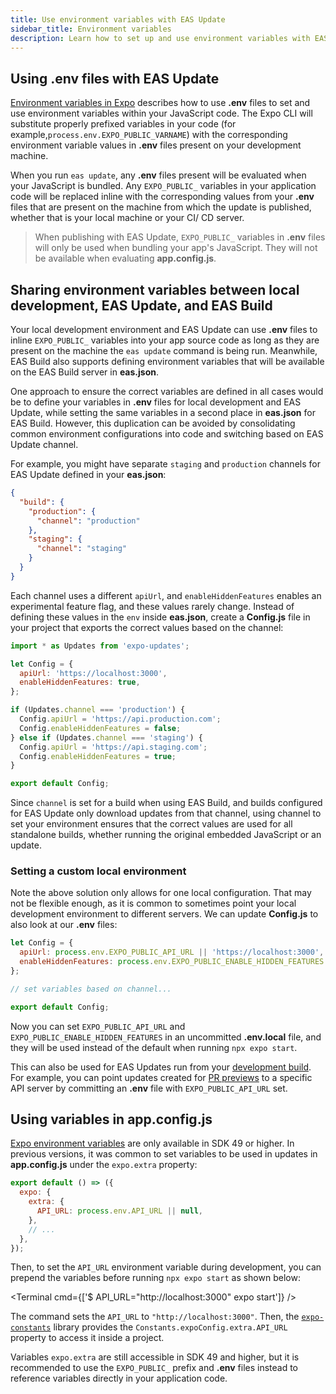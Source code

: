 ```yaml
---
title: Use environment variables with EAS Update
sidebar_title: Environment variables
description: Learn how to set up and use environment variables with EAS Update.
---
```



## Using .env files with EAS Update

[Environment variables in Expo](/guides/environment-variables) describes how to use **.env** files to set and use environment variables within your JavaScript code. The Expo CLI will substitute properly prefixed variables in your code (for example,`process.env.EXPO_PUBLIC_VARNAME`) with the corresponding environment variable values in **.env** files present on your development machine.

When you run `eas update`, any **.env** files present will be evaluated when your JavaScript is bundled. Any `EXPO_PUBLIC_` variables in your application code will be replaced inline with the corresponding values from your **.env** files that are present on the machine from which the update is published, whether that is your local machine or your CI/ CD server.

> When publishing with EAS Update, `EXPO_PUBLIC_` variables in **.env** files will only be used when bundling your app's JavaScript. They will not be available when evaluating **app.config.js**.

## Sharing environment variables between local development, EAS Update, and EAS Build

Your local development environment and EAS Update can use **.env** files to inline `EXPO_PUBLIC_` variables into your app source code as long as they are present on the machine the `eas update` command is being run. Meanwhile, EAS Build also supports defining environment variables that will be available on the EAS Build server in **eas.json**.

One approach to ensure the correct variables are defined in all cases would be to define your variables in **.env** files for local development and EAS Update, while setting the same variables in a second place in **eas.json** for EAS Build. However, this duplication can be avoided by consolidating common environment configurations into code and switching based on EAS Update channel.

For example, you might have separate `staging` and `production` channels for EAS Update defined in your **eas.json**:

```json eas.json
{
  "build": {
    "production": {
      "channel": "production"
    },
    "staging": {
      "channel": "staging"
    }
  }
}
```

Each channel uses a different `apiUrl`, and `enableHiddenFeatures` enables an experimental feature flag, and these values rarely change. Instead of defining these values in the `env` inside **eas.json**, create a **Config.js** file in your project that exports the correct values based on the channel:

```js Config.js
import * as Updates from 'expo-updates';

let Config = {
  apiUrl: 'https://localhost:3000',
  enableHiddenFeatures: true,
};

if (Updates.channel === 'production') {
  Config.apiUrl = 'https://api.production.com';
  Config.enableHiddenFeatures = false;
} else if (Updates.channel === 'staging') {
  Config.apiUrl = 'https://api.staging.com';
  Config.enableHiddenFeatures = true;
}

export default Config;
```

Since `channel` is set for a build when using EAS Build, and builds configured for EAS Update only download updates from that channel, using channel to set your environment ensures that the correct values are used for all standalone builds, whether running the original embedded JavaScript or an update.

### Setting a custom local environment

Note the above solution only allows for one local configuration. That may not be flexible enough, as it is common to sometimes point your local development environment to different servers. We can update **Config.js** to also look at our **.env** files:

```js Config.js
let Config = {
  apiUrl: process.env.EXPO_PUBLIC_API_URL || 'https://localhost:3000',
  enableHiddenFeatures: process.env.EXPO_PUBLIC_ENABLE_HIDDEN_FEATURES || true,
};

// set variables based on channel...

export default Config;
```

Now you can set `EXPO_PUBLIC_API_URL` and `EXPO_PUBLIC_ENABLE_HIDDEN_FEATURES` in an uncommitted **.env.local** file, and they will be used instead of the default when running `npx expo start`.

This can also be used for EAS Updates run from your [development build](/develop/development-builds/introduction/). For example, you can point updates created for [PR previews](/eas-update/github-actions/#publish-previews-on-pull-requests) to a specific API server by committing an **.env** file with `EXPO_PUBLIC_API_URL` set.

## Using variables in app.config.js

[Expo environment variables](/guides/environment-variables) are only available in SDK 49 or higher. In previous versions, it was common to set variables to be used in updates in **app.config.js** under the `expo.extra` property:

```js app.config.js
export default () => ({
  expo: {
    extra: {
      API_URL: process.env.API_URL || null,
    },
    // ...
  },
});
```

Then, to set the `API_URL` environment variable during development, you can prepend the variables before running `npx expo start` as shown below:

<Terminal cmd={['$ API_URL="http://localhost:3000" expo start']} />

The command sets the `API_URL` to `"http://localhost:3000"`. Then, the [`expo-constants`](/versions/latest/sdk/constants/#installation) library provides the `Constants.expoConfig.extra.API_URL` property to access it inside a project.

Variables `expo.extra` are still accessible in SDK 49 and higher, but it is recommended to use the `EXPO_PUBLIC_` prefix and **.env** files instead to reference variables directly in your application code.
